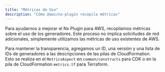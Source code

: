 ```yaml
---
title: "Métricas de Uso"
description: "Cómo @aws/nx-plugin recopila métricas"
---
```




Para ayudarnos a mejorar el Nx Plugin para AWS, recopilamos métricas sobre el uso de los generadores. Este proceso no implica solicitudes de red adicionales, simplemente utilizamos las métricas de uso existentes de AWS.

Para mantener la transparencia, agregamos un ID, una versión y una lista de IDs de generadores a las descripciones de las pilas de CloudFormation. Esto se realiza en el `MetricsAspect` en `common/constructs` para CDK o en la pila de CloudFormation `metrics.tf` para Terraform.